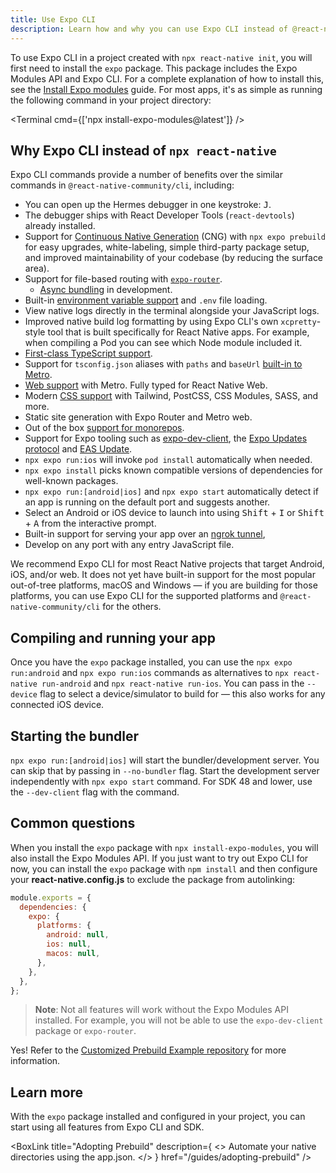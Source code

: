 ```yaml
---
title: Use Expo CLI
description: Learn how and why you can use Expo CLI instead of @react-native-community/cli in any React Native project.
---
```



To use Expo CLI in a project created with `npx react-native init`, you will first need to install the `expo` package.
This package includes the Expo Modules API and Expo CLI. For a complete explanation of how to install this, see the [Install Expo modules](/bare/installing-expo-modules.mdx) guide.
For most apps, it's as simple as running the following command in your project directory:

<Terminal cmd={['npx install-expo-modules@latest']} />

## Why Expo CLI instead of `npx react-native`

Expo CLI commands provide a number of benefits over the similar commands in `@react-native-community/cli`, including:

- You can open up the Hermes debugger in one keystroke: <kbd>J</kbd>.
- The debugger ships with React Developer Tools (`react-devtools`) already installed.
- Support for [Continuous Native Generation](/workflow/prebuild.mdx) (CNG) with `npx expo prebuild` for easy upgrades, white-labeling, simple third-party package setup,
  and improved maintainability of your codebase (by reducing the surface area).
- Support for file-based routing with [`expo-router`](https://expo.github.io/router/docs).
  - [Async bundling](/router/reference/async-routes) in development.
- Built-in [environment variable support](/guides/environment-variables) and `.env` file loading.
- View native logs directly in the terminal alongside your JavaScript logs.
- Improved native build log formatting by using Expo CLI's own `xcpretty`-style tool that is built specifically for React Native apps.
  For example, when compiling a Pod you can see which Node module included it.
- [First-class TypeScript support](/guides/typescript.mdx).
- Support for `tsconfig.json` aliases with `paths` and `baseUrl` [built-in to Metro](/guides/typescript#path-aliases).
- [Web support](/guides/customizing-metro.mdx#adding-web-support-to-metro) with Metro. Fully typed for React Native Web.
- Modern [CSS support](/versions/latest/config/metro#css) with Tailwind, PostCSS, CSS Modules, SASS, and more.
- Static site generation with Expo Router and Metro web.
- Out of the box [support for monorepos](/guides/monorepos.mdx).
- Support for Expo tooling such as [expo-dev-client](/develop/development-builds/introduction.mdx), the [Expo Updates protocol](/technical-specs/expo-updates-1.mdx)
  and [EAS Update](/eas-update/introduction.mdx).
- `npx expo run:ios` will invoke `pod install` automatically when needed.
- `npx expo install` picks known compatible versions of dependencies for well-known packages.
- `npx expo run:[android|ios]` and `npx expo start` automatically detect if an app is running on the default port and suggests another.
- Select an Android or iOS device to launch into using <kbd>Shift</kbd> + <kbd>I</kbd> or <kbd>Shift</kbd> + <kbd>A</kbd> from the interactive prompt.
- Built-in support for serving your app over an [ngrok tunnel](/develop/development-builds/development-workflows.mdx#tunnel-urls),
- Develop on any port with any entry JavaScript file.

We recommend Expo CLI for most React Native projects that target Android, iOS, and/or web. It does not yet have built-in support for the most popular out-of-tree platforms,
macOS and Windows — if you are building for those platforms, you can use Expo CLI for the supported platforms and `@react-native-community/cli` for the others.

## Compiling and running your app

Once you have the `expo` package installed, you can use the `npx expo run:android` and `npx expo run:ios` commands as alternatives to `npx react-native run-android`
and `npx react-native run-ios`. You can pass in the `--device` flag to select a device/simulator to build for — this also works for any connected iOS device.

## Starting the bundler

`npx expo run:[android|ios]` will start the bundler/development server. You can skip that by passing in `--no-bundler` flag.
Start the development server independently with `npx expo start` command. For SDK 48 and lower, use the `--dev-client` flag with the command.

## Common questions

<Collapsible summary="Can I use Expo CLI without installing the Expo Modules API?">

When you install the `expo` package with `npx install-expo-modules`, you will also install the Expo Modules API. If you just want to try out Expo CLI for now,
you can install the `expo` package with `npm install` and then configure your **react-native.config.js** to exclude the package from autolinking:

```js
module.exports = {
  dependencies: {
    expo: {
      platforms: {
        android: null,
        ios: null,
        macos: null,
      },
    },
  },
};
```

> **Note**: Not all features will work without the Expo Modules API installed. For example, you will not be able to use the `expo-dev-client` package or `expo-router`.

</Collapsible>

<Collapsible summary="Can I use prebuild for out-of-tree platforms, such as macOS or Windows?">

Yes! Refer to the [Customized Prebuild Example repository](https://github.com/byCedric/custom-prebuild-example) for more information.

</Collapsible>

## Learn more

With the `expo` package installed and configured in your project, you can start using all features from Expo CLI and SDK.

<BoxLink
  title="Expo CLI Reference"
  description="Learn more about the commands and flags available in Expo CLI."
  href="/more/expo-cli"
/>
<BoxLink
  title="Adopting Prebuild"
  description={
    <>
      Automate your native directories using the <DEMI>app.json</DEMI>.
    </>
  }
  href="/guides/adopting-prebuild"
/>
<BoxLink
  title="Using the Expo SDK"
  description="Try out modules from the Expo SDK in your app"
  href="/versions/"
/>
<BoxLink
  title="Try Expo Router"
  description="Expo Router brings the best routing concepts from the web to native Android and iOS apps."
  href="https://expo.github.io/router/docs/"
/>
